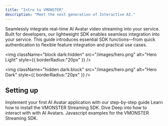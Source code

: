 ```yaml
---
title: "Intro to VMONSTER"
description: "Meet the next generation of Interactive AI."
---
```


Seamlessly integrate real-time AI Avatar video streaming into your service.
Built for developers, our lightweight SDK enables seamless integration into your service.
This guide introduces essential SDK functions—from quick authentication to flexible feature integration and practical use cases.

<img
  className="block dark:hidden"
  src="/images/hero.png"
  alt="Hero Light"
  style={{ borderRadius:"20px" }}
/>

<img
  className="hidden dark:block"
  src="/images/hero.png"
  alt="Hero Dark"
  style={{ borderRadius:"20px" }}
/>

## Setting up

<CardGroup cols="2">
  <Card title="Quickstart" icon="rocket" iconType="regular" href="pages/quickstart">
    Implement your first AI Avatar application with our step-by-step guide
  </Card>
  <Card title="SDK Installation" icon="code" iconType="regular" href="pages/installation">
    Learn how to install the VMONSTER Streaming SDK.
  </Card>
  <Card title="VmonsterRoom" icon="book" iconType="regular" href="/pages/VmonsterRoom">
    Dive Deep into how to interact with with AI Avatars.
  </Card>
  <Card title="Demo" icon="window" iconType="regular" href="/pages/demo">
    Javascript examples for the VMONSTER Streaming SDK.
  </Card>
</CardGroup>